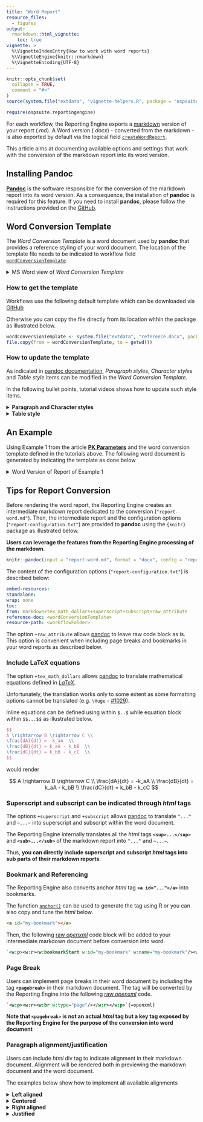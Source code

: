 ```yaml
---
title: "Word Report"
resource_files:
  - figures
output: 
  rmarkdown::html_vignette:
    toc: true
vignette: >
  %\VignetteIndexEntry{How to work with word reports}
  %\VignetteEngine{knitr::rmarkdown}
  %\VignetteEncoding{UTF-8}
---
```


```r
knitr::opts_chunk$set(
  collapse = TRUE,
  comment = "#>"
)
source(system.file("extdata", "vignette-helpers.R", package = "ospsuite.reportingengine"))
```

```r
require(ospsuite.reportingengine)
```


For each workflow, the Reporting Engine exports a [markdown](https://www.markdownguide.org/) version of your report (*.md*).
A Word version (*.docx*) - converted from the markdown - is also exported by default via the logical field [`createWordReport`](../reference/Workflow.html#public-fields).

This article aims at documenting available options and settings that work with the conversion of the markdown report into its word version.

## Installing Pandoc

[**Pandoc**](https://pandoc.org/) is the software responsible for the conversion of the markdown report into its word version.
As a consequence, the installation of **pandoc** is required for this feature.
If you need to install **pandoc**, please follow the instructions provided on the [GitHub](https://github.com/Open-Systems-Pharmacology/OSPSuite.ReportingEngine/wiki/Installing-pandoc).

<!--- TODO: the wiki is currently empty and needs to have instructions for the user -->

## Word Conversion Template

The *Word Conversion Template* is a word document used by **pandoc** that provides a reference styling of your word document.
The location of the template file needs to be indicated to workflow field [`wordConversionTemplate`](../reference/Workflow.html#public-fields). 

<details><summary>MS Word view of *Word Conversion Template*</summary>

```r
# After running each vignette, their output is cleared when using devtools::check()
# However, the content of "figures/" directory is required for docs/articles that display vignettes as a webpage
# Thus, the file is temporarily copied to "figures/"
dir.create("figures", showWarnings = FALSE)
file.copy(
  from = system.file("extdata", "reference-docx.png", package = "ospsuite.reportingengine"),
  to = "figures"
) 
```

![](figures/reference-docx.png){width="90%"}

</details>


### How to get the template

Workflows use the following default template which can be downloaded via [GitHub](https://github.com/Open-Systems-Pharmacology/OSPSuite.ReportingEngine/blob/develop/inst/extdata/reference.docx)

Otherwise you can copy the file directly from its location within the package as illustrated below.

```r
wordConversionTemplate <- system.file("extdata", "reference.docx", package = "ospsuite.reportingengine")
file.copy(from = wordConversionTemplate, to = getwd())
```

### How to update the template

As indicated in [pandoc documentation](https://pandoc.org/MANUAL.html#options-affecting-specific-writers),
*Paragraph styles*, *Character styles* and *Table style* items can be modified in the *Word Conversion Template*.

In the following bullet points, tutorial videos shows how to update such style items.

<details><summary><strong>Paragraph and Character styles</strong></summary>

```r
file.copy(
  from = system.file("extdata", "paragraph-styles-reference-doc.mp4", package = "ospsuite.reportingengine"),
  to = "figures"
) 
```

![](figures/paragraph-styles-reference-doc.mp4){width="90%"}

</details>

<details><summary><strong>Table style</strong></summary>

Note that only one Table style named [**Table**](https://github.com/jgm/pandoc/issues/7746) is used by pandoc for styling the converted tables.

Note that the font in the table needs to be defined by updating the character style named [*Compact*](https://github.com/Open-Systems-Pharmacology/OSPSuite.ReportingEngine/issues/857).

**Limitations**: As indicated in issue [#857](https://github.com/Open-Systems-Pharmacology/OSPSuite.ReportingEngine/issues/857),
styling does not account for text alignment/justification within the table.

```r
file.copy(
  from = system.file("extdata", "table-style-reference-doc.mp4", package = "ospsuite.reportingengine"),
  to = "figures"
) 
```

![](figures/table-style-reference-doc.mp4){width="90%"}

</details>


## An Example

Using Example 1 from the article [**PK Parameters**](pk-parameters.html#example-1) and the word conversion template defined in the tutorials above.
The following word document is generated by indicating the template as done below

<details><summary>Word Version of Report of Example 1</summary>

```r
myExampleWorkflow <- MeanModelWorkflow$new(
    simulationSets = myExampleSet,
    workflowFolder = "myExample-Results",
    wordConversionTemplate = "reference.docx"
  )
```

```r
file.copy(
  from = system.file("extdata", "report-reference-docx.png", package = "ospsuite.reportingengine"),
  to = "figures"
) 
```

![](figures/report-reference-docx.png){width="100%"}

</details>

## Tips for Report Conversion

Before rendering the word report, the Reporting Engine creates an intermediate markdown report dedicated to the conversion (`"report-word.md"`).
Then, the intermediate report and the configuration options (`"report-configuration.txt"`) are provided to **pandoc** using the `{knitr}` package as illustrated below.

**Users can leverage the features from the Reporting Engine processing of the markdown**.

```r
knitr::pandoc(input = "report-word.md", format = "docx", config = "report-configuration.txt")
```

The content of the configuration options (`"report-configuration.txt"`) is described below:

```yaml
embed-resources:
standalone:
wrap: none
toc:
from: markdown+tex_math_dollars+superscript+subscript+raw_attribute
reference-doc: <wordConversionTemplate>
resource-path: <workflowFolder>
```

The option `+raw_attribute` allows [pandoc](https://pandoc.org/MANUAL.html#extension-raw_attribute) to leave raw code block as is.
This option is convenient when including page breaks and bookmarks in your word reports as described below.

### Include LaTeX equations

The option `+tex_math_dollars` allows [pandoc](https://pandoc.org/MANUAL.html#extension-tex_math_dollars) 
to translate mathematical equations defined in [*LaTeX*](https://en.wikibooks.org/wiki/LaTeX/Mathematics).

<!--- Link to LateX wikibook that provides lists of symbols, letters and operators -->

Unfortunately, the translation works only to some extent as some formatting options cannot be translated (e.g. `\Huge` - [#1029](https://github.com/Open-Systems-Pharmacology/OSPSuite.ReportingEngine/issues/1029)).

Inline equations can be defined using within `$..$` while equation block within `$$...$$` as illustrated below.

```latex
$$
A \rightarrow B \rightarrow C \\
\frac{dA}{dt} = -k_aA  \\
\frac{dB}{dt} = k_aA - k_bB  \\
\frac{dC}{dt} = k_bB - k_cC  \\
$$
```

would render

$$
A \rightarrow B \rightarrow C \\
\frac{dA}{dt} = -k_aA  \\
\frac{dB}{dt} = k_aA - k_bB  \\
\frac{dC}{dt} = k_bB - k_cC
$$

### Superscript and subscript can be indicated through *html* tags

The options `+superscript` and `+subscript` allows [pandoc](https://pandoc.org/MANUAL.html#superscripts-and-subscripts) 
to translate `^...^` and `~...~` into superscript and subscript within the word document.

The Reporting Engine internally translates all the *html* tags **`<sup>...</sup>`** and **`<sub>...</sub>`** of the markdown report into `^...^` and `~...~`.

Thus, **you can directly include superscript and subscript *html* tags into sub parts of their markdown reports**.

### Bookmark and Referencing 

The Reporting Engine also converts anchor *html* tag **`<a id="..."</a>`** into bookmarks.

The function [`anchor()`](../reference/anchor) can be used to generate the tag using R or you can also copy and tune the *html* below.

```html
<a id="my-bookmark"></a>
```

Then, the following [raw *openxml*](https://learn.microsoft.com/en-us/dotnet/api/documentformat.openxml.wordprocessing.bookmarkstart?view=openxml-2.8.1#remarks) code block will be added to your intermediate markdown document before conversion into word.

```xml
`<w:p><w:r><w:bookmarkStart w:id="my-bookmark" w:name="my-bookmark"/><w:bookmarkEnd w:id="my-bookmark"/></w:r></w:p>`{=openxml}
```

### Page Break 

Users can implement page breaks in their word document by including the tag **`<pagebreak>`** in their markdown document.
The tag will be converted by the Reporting Engine into the following [raw *openxml*](https://pandoc.org/MANUAL.html#extension-raw_attribute) code.

```xml
`<w:p><w:r><w:br w:type="page"/></w:r></w:p>`{=openxml}
```

__Note that `<pagebreak>` is not an actual *html* tag but a key tag exposed by the Reporting Engine for the purpose of the conversion into word document__

### Paragraph alignment/justification

Users can include *html* div tag to indicate alignment in their markdown document.
Alignment will be rendered both in previewing the markdown document and the word document.

The examples below show how to implement all available alignments

<details><summary><strong>Left aligned</strong></summary>

```html
<div align="left">Some left aligned text</div>
```

- Translated as 

```xml
`<w:pPr><w:jc w:val="left"/></w:pPr>`{=openxml}Some left aligned text
```

- Rendered as

<div align="left">Some left aligned text</div>


</details>

<details><summary><strong>Centered</strong></summary>

```html
<div align="center">Some centered text</div>
```

- Translated as 

```xml
`<w:pPr><w:jc w:val="center"/></w:pPr>`{=openxml}Some centered text
```

- Rendered as

<div align="center">Some centered text</div>

</details>

<details><summary><strong>Right aligned</strong></summary>

```html
<div align="right">Some right aligned text</div>
```

- Translated as 

```xml
`<w:pPr><w:jc w:val="right"/></w:pPr>`{=openxml}Some right aligned text
```

- Rendered as

<div align="right">Some right aligned text</div>


</details>

<details><summary><strong>Justified</strong></summary>


```html
<div align="justify">Some justified text</div>
```

- Translated as 

```xml
`<w:pPr><w:jc w:val="both"/></w:pPr>`{=openxml}Some justified text
```

- Rendered as

<div align="justify">Some justified text</div>

</details>

